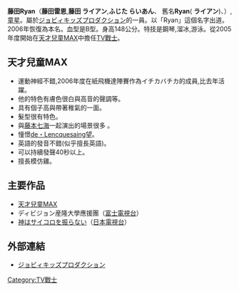 '''藤田Ryan'''（'''藤田雷恩''','''藤田 ライアン''','''ふじた らいあん'''、 舊名'''Ryan'''( '''ライアン''')、{{bd|1995年|9月6日}}）,[[童星|童星]]。屬於[[ジョビィキッズプロダクション|ジョビィキッズプロダクション]]的一員。以「Ryan」這個名字出道。2006年恢復為本名。血型是B型。身高148公分。特技是鋼琴,溜冰,游泳。從2005年度開始在[[天才兒童MAX|天才兒童MAX]]中擔任[[TV戰士|TV戰士]]。

==天才兒童MAX==
*運動神經不錯,2006年度在紙飛機達陣賽作為イチカバチカ的成員,比去年活躍。
*他的特色有膚色很白與高音的聲調等。
*具有個子高與帶著稚氣的一面。
*髮型很有特色。
*與[[藤本七海|藤本七海]]一起演出的場景很多 。
*憧憬[[de・Lencquesaing望|de・Lencquesaing望]]。
*英語的發音不錯(似乎擅長英語)。
*可以持續發聲40秒以上。
*擅長模仿雞。

==主要作品==
*[[天才兒童MAX|天才兒童MAX]]
*ディビジョン産隆大學應援團（[[富士電視台|富士電視台]]）
*[[神はサイコロを振らない|神はサイコロを振らない]]（[[日本電視台|日本電視台]]）

==外部連結==
*[http://jobbykids.jp/ ジョビィキッズプロダクション] {{Wayback|url=http://jobbykids.jp/ |date=20210413011340 }}

[[Category:TV戰士|Category:TV戰士]]